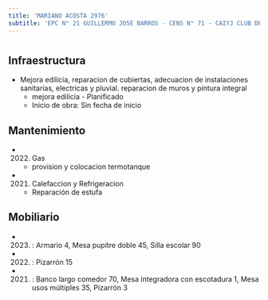 ```yaml
---
title: 'MARIANO ACOSTA 2976'
subtitle: 'EPC N° 21 GUILLERMO JOSE BARROS - CENS N° 71 - CAIYJ CLUB DE JOVENES FATIMA'
---
```


#
## Infraestructura

* Mejora edilicia, reparacion de cubiertas, adecuacion de instalaciones sanitarias, electricas y pluvial. reparacion de muros y pintura integral 
    + mejora edilicia - Planificado 
    + Inicio de obra: Sin fecha de inicio 






## Mantenimiento

*  (2022) Gas 
    + provision y colocacion termotanque

*  (2021) Calefaccion y Refrigeracion 
    + Reparación de estufa





## Mobiliario

*  (2023) : Armario 4, Mesa pupitre doble 45, Silla escolar 90 

*  (2022) : Pizarrón 15 

*  (2021) : Banco largo comedor 70, Mesa integradora con escotadura 1, Mesa usos múltiples 35, Pizarrón 3 



